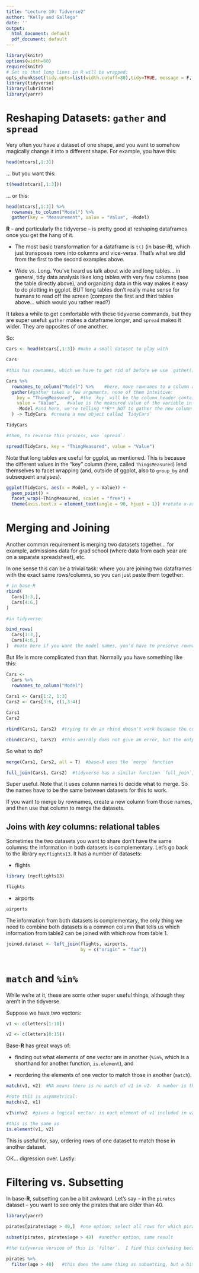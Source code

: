 ```yaml
---
title: "Lecture 10: Tidverse2"
author: "Kelly and Gallego"
date: ''
output:
  html_document: default
  pdf_document: default
---
```


```r
library(knitr)
options(width=60)
require(knitr)
# Set so that long lines in R will be wrapped:
opts_chunk$set(tidy.opts=list(width.cutoff=80),tidy=TRUE, message = F, warning = F, error = T, echo = T)
library(tidyverse)
library(lubridate)
library(yarrr)
```

# Reshaping Datasets: `gather` and `spread`

Very often you have a dataset of one shape, and you want to somehow magically change it into a different shape. For example, you have this:

```r

head(mtcars[,1:3])

```

... but you want this:

```r

t(head(mtcars[,1:3]))

```

... or this:

```r

head(mtcars[,1:3]) %>% 
  rownames_to_column("Model") %>% 
  gather(key = "Measurement", value = "Value", -Model)

```

**R** -- and particularly the tidyverse -- is pretty good at reshaping dataframes once you get the hang of it. 

* The most basic transformation for a dataframe is `t()` (in base-**R**), which just transposes rows into columns and vice-versa.  That's what we did from the first to the second examples above. 

* Wide vs. Long.  You've heard us talk about wide and long tables... in general, tidy data analysis likes long tables with very few columns (see the table directly above), and organizing data in this way makes it easy to do plotting in ggplot. BUT long tables don't really make sense for humans to read off the screen (compare the first and third tables above... which would you rather read?)

It takes a while to get comfortable with these tidyverse commands, but they are super useful: `gather` makes a dataframe longer, and `spread` makes it wider. They are opposites of one another.

So: 

```r
Cars <- head(mtcars[,1:3]) #make a small dataset to play with

Cars

#this has rownames, which we have to get rid of before we use `gather()`

Cars %>% 
  rownames_to_column("Model") %>%    #here, move rownames to a column and call that column `Model`
  gather(#gather takes a few arguments, none of them intuitive:
    key = "ThingMeasured",  #the `key` will be the column header containing the newly organized info
    value = "Value",   #value is the measured value of the variable in the new column `ThingMeasured`
    -Model #and here, we're telling **R** NOT to gather the new column `Model` into `ThingMeasured`; we want it to be treated differently
  ) -> TidyCars  #create a new object called `TidyCars`

TidyCars

#then, to reverse this process, use `spread`:

spread(TidyCars, key = "ThingMeasured", value = "Value")


```

Note that long tables are useful for ggplot, as mentioned. This is because the different values in the "key" column (here, called `ThingsMeasured`) lend themselves to facet wrapping (and, outside of ggplot, also to `group_by` and subsequent analyses).

```r
ggplot(TidyCars, aes(x = Model, y = Value)) +
  geom_point() +
  facet_wrap(~ThingMeasured, scales = "free") +
  theme(axis.text.x = element_text(angle = 90, hjust = 1)) #rotate x-axis labels
```


# Merging and Joining

Another common requirement is merging two datasets together... for example, admissions data for grad school (where data from each year are on a separate spreadsheet), etc. 

In one sense this can be a trivial task: where you are joining two dataframes with the exact same rows/columns, so you can just paste them together:

```r

# in base-R
rbind(
  Cars[1:3,],
  Cars[4:6,]
)

#in tidyverse:

bind_rows(
  Cars[1:3,],
  Cars[4:6,]
)  #note here if you want the model names, you'd have to preserve rownames with a function like `rownames_to_column()`
```

But life is more complicated than that.  Normally you have something like this: 

```r
Cars <-
  Cars %>% 
  rownames_to_column("Model")
  
Cars1 <- Cars[1:2, 1:3]
Cars2 <- Cars[3:6, c(1,3:4)]
```

```r
Cars1
Cars2

rbind(Cars1, Cars2)  #trying to do an rbind doesn't work because the column names are different... this is a safety check that makes sense. 

cbind(Cars1, Cars2)  #this weirdly does not give an error, but the output makes little sense... note that there are repeated entries 
```

So what to do?

```r
merge(Cars1, Cars2, all = T)  #base-R uses the `merge` function

full_join(Cars1, Cars2)  #tidyverse has a similar function `full_join`, and also `left_join`, `right_join`, `inner_join`, etc

```

Super useful. Note that it uses column names to decide what to merge.  So the names have to be the same between datasets for this to work.  

If you want to merge by rownames, create a new column from those names, and then use that column to merge the datasets.

## Joins with *key* columns: relational tables

Sometimes the two datasets you want to share don't have the same columns: the information in both datasets is complementary. Let's go back to the library `nycflights13`. It has a number of datasets: 

  * flights
  
```r

library (nycflights13)

flights

```

  * airports

```r

airports

```

The information from both datasets is complementary, the only thing we need to combine both datasets is a common column that tells us which information from table2 can be joined with which row from table 1.

```r

joined.dataset <- left_join(flights, airports, 
                            by = c("origin" = "faa"))



```
  
  
# `match` and `%in%`

While we're at it, these are some other super useful things, although they aren't in the tidyverse.  

Suppose we have two vectors: 

```r

v1 <- c(letters[1:10])

v2 <- c(letters[8:15])

```




Base-**R** has great ways of:

  * finding out what elements of one vector are in another (`%in%`, which is a shorthand for another function, `is.element`), and 

  * reordering the elements of one vector to match those in another (`match`).

```r
match(v1, v2)  #NA means there is no match of v1 in v2.  A number is the index of the matching value... here, the 8th element of v1 is the 1st element of v2, for example.

#note this is asymmetrical:
match(v2, v1)

v1%in%v2  #gives a logical vector: is each element of v1 included in v2?  

#this is the same as 
is.element(v1, v2)

```


This is useful for, say, ordering rows of one dataset to match those in another dataset. 


OK... digression over. Lastly:

# Filtering vs. Subsetting

In base-**R**, subsetting can be a bit awkward.  Let's say -- in the `pirates` dataset -- you want to see only the pirates that are older than 40.  

```r
library(yarrr)

pirates[pirates$age > 40,]  #one option; select all rows for which pirates$age > 40

subset(pirates, pirates$age > 40)  #another option, same result

#the tidyverse version of this is `filter`.  I find this confusing because you are filtering and KEEPING rows that meet a set of criteria, rather than ELIMINATING them.  But whatever. 

pirates %>% 
  filter(age > 40)   #this does the same thing as subsetting, but a bit more elegantly.  And very useful for piping the result on to something else!



```








